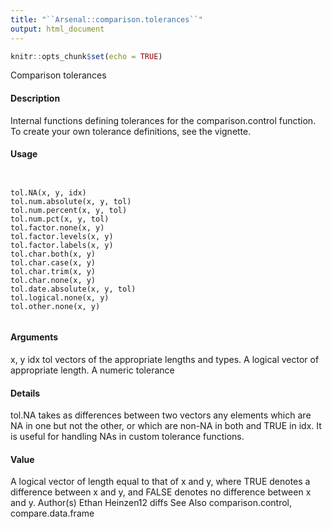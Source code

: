 ```yaml
---
title: "``Arsenal::comparison.tolerances``"
output: html_document
---
```


```r
knitr::opts_chunk$set(echo = TRUE)
```



Comparison tolerances

#### Description

Internal functions defining tolerances for the comparison.control function. To create your own
tolerance definitions, see the vignette.

#### Usage
<pre><code>

tol.NA(x, y, idx)
tol.num.absolute(x, y, tol)
tol.num.percent(x, y, tol)
tol.num.pct(x, y, tol)
tol.factor.none(x, y)
tol.factor.levels(x, y)
tol.factor.labels(x, y)
tol.char.both(x, y)
tol.char.case(x, y)
tol.char.trim(x, y)
tol.char.none(x, y)
tol.date.absolute(x, y, tol)
tol.logical.none(x, y)
tol.other.none(x, y)

</code></pre>
#### Arguments

x, y
idx
tol
vectors of the appropriate lengths and types.
A logical vector of appropriate length.
A numeric tolerance

#### Details
tol.NA takes as differences between two vectors any elements which are NA in one but not the
other, or which are non-NA in both and TRUE in idx. It is useful for handling NAs in custom
tolerance functions.

#### Value

A logical vector of length equal to that of x and y, where TRUE denotes a difference between x and
y, and FALSE denotes no difference between x and y.
Author(s)
Ethan Heinzen12
diffs
See Also
comparison.control, compare.data.frame
